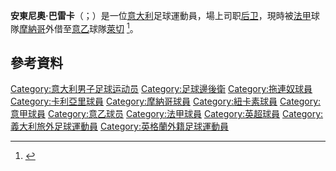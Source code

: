 {{noteTA
|G1=Football
|G2=uefa
|G3=意甲
|1=zh-hans:巴雷卡;zh-hk:巴列卡;zh-tw:巴雷卡;
|2=zh-cn:奇塔代拉;zh-hk:薛達迪拿;zh-tw:奇塔代拉;
}}
{{Infobox football biography
| name           = 安東尼奧·巴雷卡<br />''Antonio Barreca''
| image          = 
| caption        = 
| fullname       = <!--if different-->
| birth_date     = {{birth date and age|1995|3|18|df=y}}
| birth_place    = {{ITA}}[[都靈|都靈]]
| height         = 1.83m<ref>{{Cite web |url=https://www.nufc.co.uk/teams/first-team/antonio-barreca |title=存档副本 |access-date=2019-03-20 |archive-date=2019-04-25 |archive-url=https://web.archive.org/web/20190425060852/https://www.nufc.co.uk/teams/first-team/antonio-barreca |dead-url=no }}</ref>
| position       = [[後衛_(足球)|后卫]]
| currentclub    = [[莱切足球俱乐部|萊切]] ([[摩納哥體育會足球會|摩納哥]]外借)
| clubnumber     = 30
| youthyears1    = 2002–2014 | youthclubs1 = [[拖連奴足球會|拖連奴]]
| years1         = 2014–2018 | clubs1 = [[拖連奴足球會|拖連奴]] | caps1 = 37  | goals1 = 0
| years2         = 2014–2015 | clubs2 = → [[奇塔代拉足球俱乐部|薛達迪拿]]（外借） | caps2  = 38 | goals2 = 1
| years3         = 2015–2016 | clubs3 = → [[卡利亚里足球俱乐部|卡利亞里]]（外借） | caps3  = 15 | goals3 = 0
| years4         = 2018–     | clubs4 = [[摩納哥體育會足球會|摩納哥]] | caps4  = 7 | goals4 = 0
| years5         = 2019      | clubs5 = → [[纽卡斯尔联足球俱乐部|纽卡斯尔联]]（外借）| caps5  = 1 | goals5 = 0
| years6         = 2019–2020 | clubs6 = → [[热那亚板球与足球俱乐部|热那亚]]（外借）| caps6  = 18 | goals6 = 0
| years7         = 2020–2021 | clubs7 = → [[佛罗伦萨足球俱乐部|佛罗伦萨]]（外借） | caps7  = 3 | goals7 = 0
| years8         = 2021– | clubs8 = → [[莱切足球俱乐部|萊切]]（外借） | caps8  = 17 | goals8 = 0
| nationalyears1 = 2012–2013 | nationalteam1  = 意大利U-18
| nationalcaps1  = 6         | nationalgoals1 = 0
| nationalyears2 = 2013      | nationalteam2  = 意大利U-19
| nationalcaps2  = 4         | nationalgoals2 = 0
| nationalyears3 = 2014      | nationalteam3  = 意大利U-20
| nationalcaps3  = 1         | nationalgoals3 = 0
| nationalyears4 = 2015–2017 | nationalteam4  = [[意大利21歲以下足球代表隊|意大利U-21]]
| nationalcaps4  = 13        | nationalgoals4 = 0
| medaltemplates = 
<!-- don't include medal templates unless there is a medal
{{MedalSport | Association football }}
{{MedalCountry | {{ITA}} }}
-->
| pcupdate       = 2022年2月27日
| ntupdate       = 2017年6月27日
}}

'''安東尼奧·巴雷卡'''（{{lang-it|Antonio Barreca}}；{{bd|1995年|3月25日}}）是一位[[意大利|意大利]]足球運動員，場上司职[[後衛_(足球)|后卫]]，現時被[[法甲|法甲]]球隊[[摩納哥體育會足球會|摩納哥]]外借至[[意乙|意乙]]球隊[[莱切足球俱乐部|萊切]] <ref name=profile>{{cite web|title=A. Barreca|url=http://int.soccerway.com/players/antonio-barreca/332746/|work=soccerway.com|accessdate=13 September 2014|archive-date=2021-01-03|archive-url=https://web.archive.org/web/20210103222357/https://int.soccerway.com/players/antonio-barreca/332746/|dead-url=no}}</ref>。

==參考資料==
{{Reflist}}

<!--{{摩納哥球員名單}}-->
{{萊切球員名單}}

{{DEFAULTSORT:Barreca, Antonio}}
[[Category:意大利男子足球运动员|Category:意大利男子足球运动员]]
[[Category:足球邊後衛|Category:足球邊後衛]]
[[Category:拖連奴球員|Category:拖連奴球員]]
[[Category:卡利亞里球員|Category:卡利亞里球員]]
[[Category:摩納哥球員|Category:摩納哥球員]]
[[Category:紐卡素球員|Category:紐卡素球員]]
[[Category:意甲球員|Category:意甲球員]]
[[Category:意乙球员|Category:意乙球员]]
[[Category:法甲球員|Category:法甲球員]]
[[Category:英超球員|Category:英超球員]]
[[Category:義大利旅外足球運動員|Category:義大利旅外足球運動員]]
[[Category:英格蘭外籍足球運動員|Category:英格蘭外籍足球運動員]]

{{Sport-bio-stub}}